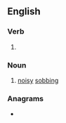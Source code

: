 ==English==

===Verb===
{{head|en|verb form}}

# {{present participle of|en|blubber|nocat=1}}

===Noun===
{{en-noun|~}}

# [[noisy]] [[sobbing]]

===Anagrams===
* {{anagrams|en|a=bbbegilnru|bubble ring}}